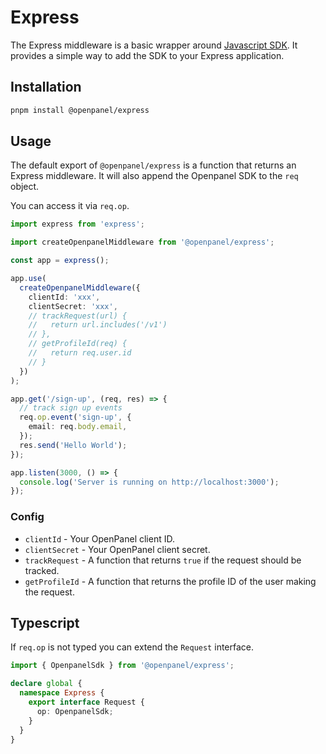 

# Express

The Express middleware is a basic wrapper around [Javascript SDK](/docs/javascript). It provides a simple way to add the SDK to your Express application.

## Installation

```bash
pnpm install @openpanel/express
```

## Usage

The default export of `@openpanel/express` is a function that returns an Express middleware. It will also append the Openpanel SDK to the `req` object.

You can access it via `req.op`.

```ts
import express from 'express';

import createOpenpanelMiddleware from '@openpanel/express';

const app = express();

app.use(
  createOpenpanelMiddleware({
    clientId: 'xxx',
    clientSecret: 'xxx',
    // trackRequest(url) {
    //   return url.includes('/v1')
    // },
    // getProfileId(req) {
    //   return req.user.id
    // }
  })
);

app.get('/sign-up', (req, res) => {
  // track sign up events
  req.op.event('sign-up', {
    email: req.body.email,
  });
  res.send('Hello World');
});

app.listen(3000, () => {
  console.log('Server is running on http://localhost:3000');
});
```

### Config

- `clientId` - Your OpenPanel client ID.
- `clientSecret` - Your OpenPanel client secret.
- `trackRequest` - A function that returns `true` if the request should be tracked.
- `getProfileId` - A function that returns the profile ID of the user making the request.

## Typescript

If `req.op` is not typed you can extend the `Request` interface.

```ts
import { OpenpanelSdk } from '@openpanel/express';

declare global {
  namespace Express {
    export interface Request {
      op: OpenpanelSdk;
    }
  }
}
```

